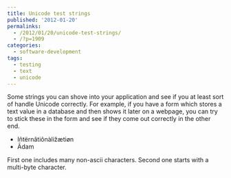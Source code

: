 ```yaml
---
title: Unicode test strings
published: '2012-01-20'
permalinks:
  - /2012/01/20/unicode-test-strings/
  - /?p=1909
categories:
  - software-development
tags:
  - testing
  - text
  - unicode
---
```


Some strings you can shove into your application and see if you at least sort of handle Unicode correctly. For example, if you have a form which stores a text value in a database and then shows it later on a webpage, you can try to stick these in the form and see if they come out correctly in the other end.

- Iñtërnâtiônàližætiøn
- Ādam

First one includes many non-ascii characters. Second one starts with a multi-byte character.
